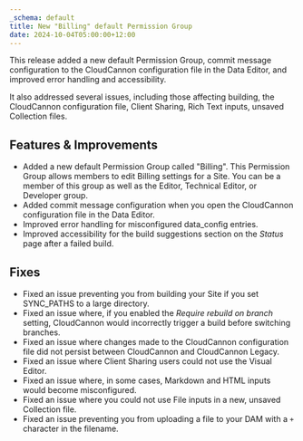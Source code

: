 ```yaml
---
_schema: default
title: New "Billing" default Permission Group
date: 2024-10-04T05:00:00+12:00
---
```

This release added a new default Permission Group, commit message configuration to the CloudCannon configuration file in the Data Editor, and improved error handling and accessibility.

It also addressed several issues, including those affecting building, the CloudCannon configuration file, Client Sharing, Rich Text inputs, unsaved Collection files.

## Features & Improvements

* Added a new default Permission Group called "Billing". This Permission Group allows members to edit Billing settings for a Site. You can be a member of this group as well as the Editor, Technical Editor, or Developer group.
* Added commit message configuration when you open the CloudCannon configuration file in the Data Editor.
* Improved error handling for misconfigured data\_config entries.
* Improved accessibility for the build suggestions section on the *Status* page after a failed build.

## Fixes

* Fixed an issue preventing you from building your Site if you set SYNC\_PATHS to a large directory.
* Fixed an issue where, if you enabled the *Require rebuild on branch* setting, CloudCannon would incorrectly trigger a build before switching branches.
* Fixed an issue where changes made to the CloudCannon configuration file did not persist between CloudCannon and CloudCannon Legacy.
* Fixed an issue where Client Sharing users could not use the Visual Editor.
* Fixed an issue where, in some cases, Markdown and HTML inputs would become misconfigured.
* Fixed an issue where you could not use File inputs in a new, unsaved Collection file.
* Fixed an issue preventing you from uploading a file to your DAM with a `+` character in the filename.